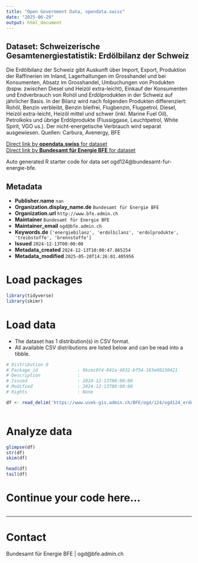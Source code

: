 ```yaml
---
title: "Open Government Data, opendata.swiss"
date: "2025-06-29"
output: html_document
---
```


## Dataset: Schweizerische Gesamtenergiestatistik: Erdölbilanz der Schweiz

Die Erdölbilanz der Schweiz gibt Auskunft über Import, Export, Produktion der Raffinerien im Inland, Lagerhaltungen im Grosshandel und bei Konsumenten, Absatz im Grosshandel, Umbuchungen von Produkten (bspw. zwischen Diesel und Heizöl extra-leicht), Einkauf der Konsumenten und Endverbrauch von Rohöl und Erdölprodukten in der Schweiz auf jährlicher Basis. In der Bilanz wird nach folgenden Produkten differenziert: Rohöl, Benzin verbleibt, Benzin bleifrei, Flugbenzin, Flugpetrol, Diesel, Heizöl extra-leicht, Heizöl mittel und schwer (inkl. Marine Fuel Oil), Petrolkoks und übrige Erdölprodukte (Flussiggase, Leuchtpetrol, White Spirit, VGO us.). Der nicht-energetische Verbrauch wird separat ausgewiesen. Quellen: Carbura, Avenergy, BFE

[Direct link by **opendata.swiss** for dataset](https://opendata.swiss/de/dataset/schweizerische-gesamtenergiestatistik-erdolbilanz-der-schweiz)<br>
[Direct link by **Bundesamt für Energie BFE** for dataset](https://www.bfe.admin.ch/bfe/de/home/versorgung/statistik-und-geodaten/energiestatistiken/gesamtenergiestatistik.html)

Auto generated R starter code for data set ogd124@bundesamt-fur-energie-bfe.

## Metadata

- **Publisher.name** `nan`
- **Organization.display_name.de** `Bundesamt für Energie BFE`
- **Organization.url** `http://www.bfe.admin.ch`
- **Maintainer** `Bundesamt für Energie BFE`
- **Maintainer_email** `ogd@bfe.admin.ch`
- **Keywords.de** `['energiebilanz', 'erdolbilanz', 'erdolprodukte', 'treibstoffe', 'brennstoffe']`
- **Issued** `2024-12-13T00:00:00`
- **Metadata_created** `2024-12-13T10:00:47.865254`
- **Metadata_modified** `2025-05-20T14:26:01.405956`


# Load packages

```r

library(tidyverse)
library(skimr)

```

# Load data

-   The dataset has 1 distribution(s) in CSV format.
-   All available CSV distributions are listed below and can be read into a tibble.

```r

# Distribution 0
# Package_id               : 9bcec0f4-041a-4932-bf54-183e08230421
# Description              : 
# Issued                   : 2024-12-13T00:00:00
# Modified                 : 2024-12-13T00:00:00
# Rights                   : None

df <- read_delim('https://www.uvek-gis.admin.ch/BFE/ogd/124/ogd124_erdölbilanz.csv')



```

# Analyze data

```r

glimpse(df)
str(df)
skim(df)

head(df)
tail(df)

```

# Continue your code here...

```r

```

------------------------------------------------------------------------

# Contact

Bundesamt für Energie BFE | ogd@bfe.admin.ch
